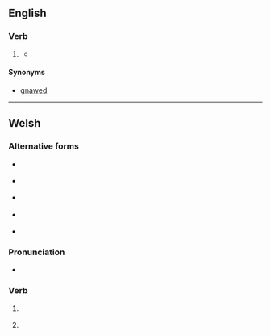 ==English==

===Verb===
{{head|en|verb form}}

# {{lb|en|archaic}} {{past participle of|en|gnaw|nocat=1}}
#*{{RQ:Shakespeare Merry Wives|nodot=yes|act=II|scene=ii|page=47|url=https://books.google.co.nz/books?id=uNtBAQAAMAAJ&pg=PA39&redir_esc=y#v=onepage&q&f=false|passage=ſee the hell of hauing a false woman : my bed ſhall be abus'd, my Coffers ranſack'd, my reputation '''gnawne''' at, and I ſhall only receiue this villanous wrong, but ſtand vnder the adoption of abhominable termes...}}

====Synonyms====
* [[gnawed]]

----

==Welsh==

===Alternative forms===
* {{l|cy|gwnawn}} {{qualifier|both forms}}
* {{l|cy|nawn}} {{qualifier|both forms}}
* {{l|cy|gwnelwn}} {{qualifier|first-person singular conditional}}
* {{l|cy|gnelwn}} {{qualifier|first-person singular conditional}}
* {{l|cy|nelwn}} {{qualifier|first-person singular conditional}}

===Pronunciation===
* {{IPA|cy|/ɡnau̯n/}}

===Verb===
{{head|cy|verb form}}

# {{lb|cy|colloquial}} {{inflection of|cy|gwneud||1|p|fut}}
# {{lb|cy|colloquial}} {{inflection of|cy|gwneud||1|s|cond}}